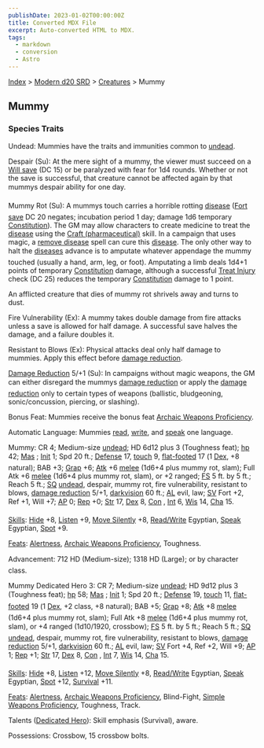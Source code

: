 ```yaml
---
publishDate: 2023-01-02T00:00:00Z
title: Converted MDX File
excerpt: Auto-converted HTML to MDX.
tags:
  - markdown
  - conversion
  - Astro
---
```


[Index](-index) > [Modern d20 SRD](modern-d20-srd-index) > [Creatures](modern-d20-srd-creatures-index) > Mummy

## Mummy

### Species Traits

Undead: Mummies have the traits and immunities common to [undead](modern-d20-srd-creature-types-undead).

Despair (Su): At the mere sight of a mummy, the viewer must succeed on a [Will
save](modern-d20-srd-basics-saving-throws) (DC 15) or be paralyzed with fear for 1d4 rounds. Whether or not the save is successful, that creature cannot be affected again by that mummys despair ability for one day.

Mummy Rot (Su): A mummys touch carries a horrible rotting [disease](modern-d20-srd-environment-hazards-disease) ([Fort
save](modern-d20-srd-basics-saving-throws) DC 20 negates; incubation period 1 day; damage 1d6 temporary [Constitution](modern-d20-srd-basics-ability-scores)). The GM may allow characters to create medicine to treat the [disease](modern-d20-srd-environment-hazards-disease) using the [Craft
(pharmaceutical)](modern-d20-srd-skills-craft-pharmaceutical) skill. In a campaign that uses magic, a [remove
disease](modern-d20-srd-fx-remove-disease) spell can cure this [disease](modern-d20-srd-environment-hazards-disease). The only other way to halt the [diseases](modern-d20-srd-environment-hazards-disease) advance is to amputate whatever appendage the mummy touched (usually a hand, arm, leg, or foot). Amputating a limb deals 1d4+1 points of temporary [Constitution](modern-d20-srd-basics-ability-scores) damage, although a successful [Treat
Injury](modern-d20-srd-skills-treat-injury) check (DC 25) reduces the temporary [Constitution](modern-d20-srd-basics-ability-scores) damage to 1 point.

An afflicted creature that dies of mummy rot shrivels away and turns to dust.

Fire Vulnerability (Ex): A mummy takes double damage from fire attacks unless a save is allowed for half damage. A successful save halves the damage, and a failure doubles it.

Resistant to Blows (Ex): Physical attacks deal only half damage to mummies. Apply this effect before [damage reduction](modern-d20-srd-special-abilities-damage-reduction).

[Damage Reduction](modern-d20-srd-special-abilities-damage-reduction) 5/+1 (Su): In campaigns without magic weapons, the GM can either disregard the mummys [damage reduction](modern-d20-srd-special-abilities-damage-reduction) or apply the [damage reduction](modern-d20-srd-special-abilities-damage-reduction) only to certain types of weapons (ballistic, bludgeoning, sonic/concussion, piercing, or slashing).

Bonus Feat: Mummies receive the bonus feat [Archaic Weapons Proficiency](modern-d20-srd-feats-archaic-weapons-proficiency).

Automatic Language: Mummies [read](modern-d20-srd-skills-read-write-language), [write](modern-d20-srd-skills-read-write-language), and [speak](modern-d20-srd-skills-speak-language) one language.

Mummy: CR 4; Medium-size [undead](modern-d20-srd-creature-types-undead); HD 6d12 plus 3 (Toughness feat); [hp](modern-d20-srd-combat-hit-points) 42; [Mas](modern-d20-srd-creatures-creature-overview) ; [Init](modern-d20-srd-combat-initiative) 1; Spd 20 ft.; [Defense](modern-d20-srd-combat-defense) 17, [touch](modern-d20-srd-combat-attack-actions) 9, [flat-footed](modern-d20-srd-combat-surprise) 17 (1 [Dex](modern-d20-srd-basics-ability-scores), +8 natural); BAB +3; [Grap](modern-d20-srd-combat-grapple) +6; [Atk](modern-d20-srd-combat-attack-roll) +6 [melee](modern-d20-srd-combat-attack-roll) (1d6+4 plus mummy rot, slam); Full Atk +6 [melee](modern-d20-srd-combat-attack-roll) (1d6+4 plus mummy rot, slam), or +2 ranged; [FS](modern-d20-srd-creatures-creature-overview) 5 ft. by 5 ft.; Reach 5 ft.; [SQ](modern-d20-srd-creatures-creature-overview) [undead](modern-d20-srd-creature-types-undead), despair, mummy rot, fire vulnerability, resistant to blows, [damage reduction](modern-d20-srd-special-abilities-damage-reduction) 5/+1, [darkvision](modern-d20-srd-special-abilities-darkvision) 60 ft.; [AL](modern-d20-srd-basics-allegiances) evil, law; [SV](modern-d20-srd-basics-saving-throws) Fort +2, Ref +1, Will +7; [AP](modern-d20-srd-creatures-creature-overview) 0; [Rep](modern-d20-srd-creatures-creature-overview) +0; [Str](modern-d20-srd-basics-ability-scores) 17, [Dex](modern-d20-srd-basics-ability-scores) 8, [Con](modern-d20-srd-basics-ability-scores) , [Int](modern-d20-srd-basics-ability-scores) 6, [Wis](modern-d20-srd-basics-ability-scores) 14, [Cha](modern-d20-srd-basics-ability-scores) 15.

[Skills](modern-d20-srd-skills-index): [Hide](modern-d20-srd-skills-hide) +8, [Listen](modern-d20-srd-skills-listen) +9, [Move Silently](modern-d20-srd-skills-move-silently) +8, [Read/Write](modern-d20-srd-skills-read-write-language) Egyptian, [Speak](modern-d20-srd-skills-speak-language) Egyptian, [Spot](modern-d20-srd-skills-spot) +9.

[Feats](modern-d20-srd-feats-index): [Alertness](modern-d20-srd-feats-alertness), [Archaic Weapons Proficiency](modern-d20-srd-feats-archaic-weapons-proficiency), Toughness.

Advancement: 712 HD (Medium-size); 1318 HD (Large); or by character class.

Mummy Dedicated Hero 3: CR 7; Medium-size [undead](modern-d20-srd-creature-types-undead); HD 9d12 plus 3 (Toughness feat); [hp](modern-d20-srd-combat-hit-points) 58; [Mas](modern-d20-srd-creatures-creature-overview) ; [Init](modern-d20-srd-combat-initiative) 1; Spd 20 ft.; [Defense](modern-d20-srd-combat-defense) 19, [touch](modern-d20-srd-combat-attack-actions) 11, [flat-footed](modern-d20-srd-combat-surprise) 19 (1 [Dex](modern-d20-srd-basics-ability-scores), +2 class, +8 natural); BAB +5; [Grap](modern-d20-srd-combat-grapple) +8; [Atk](modern-d20-srd-combat-attack-roll) +8 [melee](modern-d20-srd-combat-attack-roll) (1d6+4 plus mummy rot, slam); Full Atk +8 [melee](modern-d20-srd-combat-attack-roll) (1d6+4 plus mummy rot, slam), or +4 ranged (1d10/1920, crossbow); [FS](modern-d20-srd-creatures-creature-overview) 5 ft. by 5 ft.; Reach 5 ft.; [SQ](modern-d20-srd-creatures-creature-overview) [undead](modern-d20-srd-creature-types-undead), despair, mummy rot, fire vulnerability, resistant to blows, [damage reduction](modern-d20-srd-special-abilities-damage-reduction) 5/+1, [darkvision](modern-d20-srd-special-abilities-darkvision) 60 ft.; [AL](modern-d20-srd-basics-allegiances) evil, law; [SV](modern-d20-srd-basics-saving-throws) Fort +4, Ref +2, Will +9; [AP](modern-d20-srd-creatures-creature-overview) 1; [Rep](modern-d20-srd-creatures-creature-overview) +1; [Str](modern-d20-srd-basics-ability-scores) 17, [Dex](modern-d20-srd-basics-ability-scores) 8, [Con](modern-d20-srd-basics-ability-scores) , [Int](modern-d20-srd-basics-ability-scores) 7, [Wis](modern-d20-srd-basics-ability-scores) 14, [Cha](modern-d20-srd-basics-ability-scores) 15.

[Skills](modern-d20-srd-skills-index): [Hide](modern-d20-srd-skills-hide) +8, [Listen](modern-d20-srd-skills-listen) +12, [Move Silently](modern-d20-srd-skills-move-silently) +8, [Read/Write](modern-d20-srd-skills-read-write-language) Egyptian, [Speak](modern-d20-srd-skills-speak-language) Egyptian, [Spot](modern-d20-srd-skills-spot) +12, [Survival](modern-d20-srd-skills-survival) +11.

[Feats](modern-d20-srd-feats-index): [Alertness](modern-d20-srd-feats-alertness), [Archaic Weapons Proficiency](modern-d20-srd-feats-archaic-weapons-proficiency), Blind-Fight, [Simple Weapons Proficiency](modern-d20-srd-feats-simple-weapons-proficiency), Toughness, Track.

Talents ([Dedicated
Hero](modern-d20-srd-classes-basic-dedicated-hero)): Skill emphasis (Survival), aware.

Possessions: Crossbow, 15 crossbow bolts.
